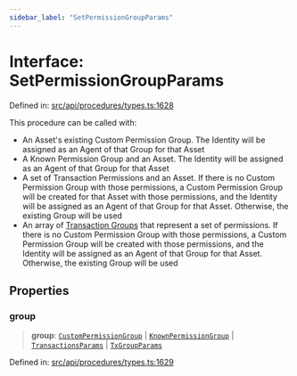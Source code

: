 ```yaml
---
sidebar_label: "SetPermissionGroupParams"
---
```


# Interface: SetPermissionGroupParams

Defined in: [src/api/procedures/types.ts:1628](https://github.com/PolymeshAssociation/polymesh-sdk/blob/bee6a2fe7a8ce5db42a6982e793782182cde2153/src/api/procedures/types.ts#L1628)

This procedure can be called with:
  - An Asset's existing Custom Permission Group. The Identity will be assigned as an Agent of that Group for that Asset
  - A Known Permission Group and an Asset. The Identity will be assigned as an Agent of that Group for that Asset
  - A set of Transaction Permissions and an Asset. If there is no Custom Permission Group with those permissions, a Custom Permission Group will be created for that Asset with those permissions, and
    the Identity will be assigned as an Agent of that Group for that Asset. Otherwise, the existing Group will be used
  - An array of [Transaction Groups](../enumerations/TxGroup.mdx) that represent a set of permissions. If there is no Custom Permission Group with those permissions, a Custom Permission Group will be created with those permissions, and
    the Identity will be assigned as an Agent of that Group for that Asset. Otherwise, the existing Group will be used

## Properties

### group

> **group**: [`CustomPermissionGroup`](../../../entities/CustomPermissionGroup/classes/CustomPermissionGroup.mdx) \| [`KnownPermissionGroup`](../../../entities/KnownPermissionGroup/classes/KnownPermissionGroup.mdx) \| [`TransactionsParams`](TransactionsParams.mdx) \| [`TxGroupParams`](TxGroupParams.mdx)

Defined in: [src/api/procedures/types.ts:1629](https://github.com/PolymeshAssociation/polymesh-sdk/blob/bee6a2fe7a8ce5db42a6982e793782182cde2153/src/api/procedures/types.ts#L1629)
